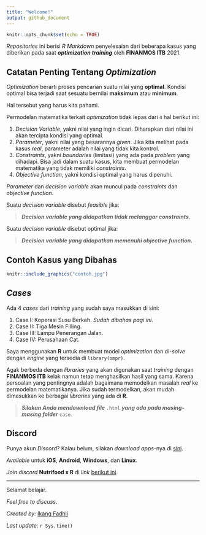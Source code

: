 ```yaml
---
title: "Welcome!"
output: github_document
---
```


```r
knitr::opts_chunk$set(echo = TRUE)
```

_Repositories_ ini berisi _R Markdown_ penyelesaian dari beberapa kasus yang diberikan pada saat ___optimization training___ oleh __FINANMOS ITB__ 2021.

## Catatan Penting Tentang _Optimization_

_Optimization_ berarti proses pencarian suatu nilai yang __optimal__. Kondisi optimal bisa terjadi saat sesuatu bernilai __maksimum__ atau __minimum__.

Hal tersebut yang harus kita pahami.

Permodelan matematika terkait _optimization_ tidak lepas dari `4` hal berikut ini:

1. _Decision Variable_, yakni nilai yang ingin dicari. Diharapkan dari nilai ini akan tercipta kondisi yang optimal.
1. _Parameter_, yakni nilai yang besarannya _given_. Jika kita melihat pada kasus _real_, parameter adalah nilai yang tidak kita kontrol.
1. _Constraints_, yakni _boundaries_ (limitasi) yang ada pada _problem_ yang dihadapi. Bisa jadi dalam suatu kasus, kita membuat permodelan matematika yang tidak memiliki _constraints_.
1. _Objective function_, yakni kondisi optimal yang harus dipenuhi.

_Parameter_ dan _decision variable_ akan muncul pada _constraints_ dan _objective function_.

Suatu _decision variable_ disebut _feasible_ jika:

> ___Decision variable yang didapatkan tidak melanggar constraints.___

Suatu _decision variable_ disebut optimal jika:

> ___Decision variable yang didapatkan memenuhi objective function.___

## Contoh Kasus yang Dibahas

```r
knitr::include_graphics("contoh.jpg")
```

## _Cases_

Ada 4 _cases_ dari _training_ yang sudah saya masukkan di sini:

1. Case I: Koperasi Susu Berkah. _Sudah dibahas pagi ini_.
1. Case II: Tiga Mesin Filling.
1. Case III: Lampu Penerangan Jalan.
1. Case IV: Perusahaan Cat.

Saya menggunakan __R__ untuk membuat model _optimization_ dan di-_solve_ dengan _engine_ yang tersedia di `library(ompr)`.

Agak berbeda dengan _libraries_ yang akan digunakan saat _training_ dengan __FINANMOS ITB__ kelak namun tetap menghasilkan hasil yang sama. Karena persoalan yang pentingnya adalah bagaimana memodelkan masalah _real_ ke permodelan matematikanya. Jika sudah termodelkan, akan mudah dimasukkan ke berbagai _libraries_ yang ada di __R__.

> ___Silakan Anda mendownload file___ `.html` ___yang ada pada masing-masing folder___ `case`.

## __Discord__

Punya akun _Discord_? Kalau belum, silakan _download apps_-nya di [sini](https://discord.com/).

_Available_ untuk __iOS__, __Android__, __Windows__, dan __Linux__.

_Join discord_ __Nutrifood x R__ di _link_ [berikut ini](https://discord.gg/zy9XJgsf).

---

Selamat belajar.

_Feel free to discuss_.

_Created by:_ [Ikang Fadhli](https://ikanx101.com/)

_Last update:_ `r Sys.time()`